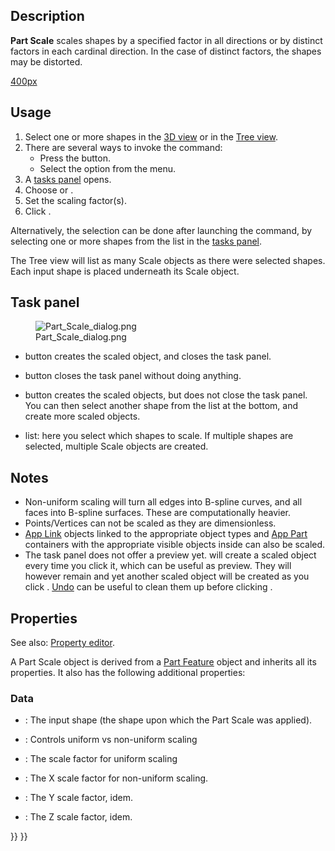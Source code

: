 <languages/>

{{Docnav
|[[Part_Mirror|Mirror]]
|[[Part_Fillet|Fillet]]
|[[Part_Workbench|Part]]
|IconL=Part_Mirror.svg
|IconR=Part_Fillet.svg
|IconC=Workbench_Part.svg
}}

{{GuiCommand
|Name=Part Scale
|MenuLocation=Part → Scale...
|Workbenches=[[Part_Workbench|Part]]
|Version=1.0
|SeeAlso=[[Draft_Clone|Draft Clone]], [[Draft_Scale|Draft Scale]]
}}

== Description ==

'''Part Scale''' scales shapes by a specified factor in all directions or by distinct factors in each cardinal direction. In the case of distinct factors, the shapes may be distorted.

[[image:Part_Scale_demo.png|400px]]
{{Caption|Examples of scaling}}

==Usage==

# Select one or more shapes in the [[3D_view|3D view]] or in the [[Tree_view|Tree view]].
# There are several ways to invoke the command:
#* Press the {{Button|[[Image:Part_Scale.svg|16px]] [[Part_Scale|Scale...]]}} button.
#* Select the {{MenuCommand|Part → [[Image:Part_Scale.svg|16px]] Scale...}} option from the menu.
# A [[#Task_panel|tasks panel]] opens.
# Choose {{MenuCommand|Uniform Scaling}} or {{MenuCommand|Non-Uniform Scaling}}.
# Set the scaling factor(s).
# Click {{Button|OK}}.

Alternatively, the selection can be done after launching the command, by selecting one or more shapes from the list in the [[#Task_panel|tasks panel]]. 

The Tree view will list as many Scale objects as there were selected shapes. Each input shape is placed underneath its Scale object.

== Task panel == 

[[Image:Part_Scale_dialog.png|thumb|right]]

* {{Button|OK}} button creates the scaled object, and closes the task panel.
* {{Button|Close}} button closes the task panel without doing anything.
* {{Button|Apply}} button creates the scaled objects, but does not close the task panel. You can then select another shape from the list at the bottom, and create more scaled objects.
* {{MenuCommand|Shape}} list: here you select which shapes to scale. If multiple shapes are selected, multiple Scale objects are created.

== Notes == 

* Non-uniform scaling will turn all edges into B-spline curves, and all faces into B-spline surfaces. These are computationally heavier.
* Points/Vertices can not be scaled as they are dimensionless.
* [[App_Link|App Link]] objects linked to the appropriate object types and [[App_Part|App Part]] containers with the appropriate visible objects inside can also be scaled.
* The task panel does not offer a preview yet. {{Button|Apply}} will create a scaled object every time you click it, which can be useful as preview. They will however remain and yet another scaled object will be created as you click {{Button|OK}}. [[Std_Undo|Undo]] can be useful to clean them up before clicking {{Button|OK}}.

== Properties ==

See also: [[Property_editor|Property editor]].

A Part Scale object is derived from a [[Part_Feature|Part Feature]] object and inherits all its properties. It also has the following additional properties:

=== Data ===

{{TitleProperty|Scale}}

* {{PropertyData|Base|Link}}: The input shape (the shape upon which the Part Scale was applied).
* {{PropertyData|Uniform|Bool}}: Controls uniform vs non-uniform scaling
* {{PropertyData|Uniform Scale|Float}}: The scale factor for uniform scaling
* {{PropertyData|XScale|Float}}: The X scale factor for non-uniform scaling.
* {{PropertyData|YScale|Float}}: The Y scale factor, idem.
* {{PropertyData|ZScale|Float}}: The Z scale factor, idem.


{{Docnav
|[[Part_Mirror|Mirror]]
|[[Part_Fillet|Fillet]]
|[[Part_Workbench|Part]]
|IconL=Part_Mirror.svg
|IconR=Part_Fillet.svg
|IconC=Workbench_Part.svg
}}

{{Part_Tools_navi{{#translation:}}}}
{{Userdocnavi{{#translation:}}}}